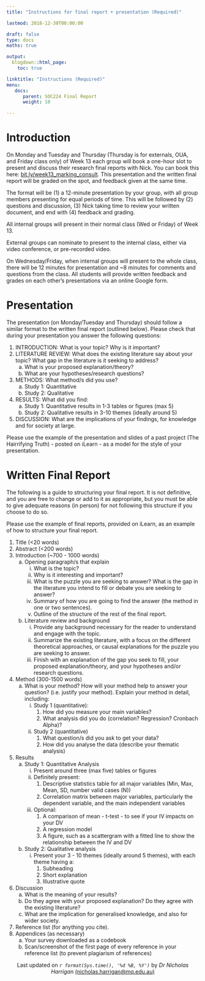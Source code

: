 ```yaml
---
title: "Instructions for final report + presentation (Required)"

lastmod: 2018-12-30T00:00:00

draft: false
type: docs
maths: true	

output:
  blogdown::html_page:
    toc: true

linktitle: "Instructions (Required)"
menu:
   docs:
      parent: SOC224 Final Report
      weight: 10

---
```



# Introduction

On Monday and Tuesday and Thursday (Thursday is for externals, OUA, and Friday class only) of Week 13 each group will book a one-hour slot to present and discuss their research final reports with Nick. You can book this here:  [bit.ly/week13_marking_consult](http://www.bit.ly/week13_marking_consult). This presentation and the written final report will be graded on the spot, and feedback given at the same time.

The format will be (1) a 12-minute presentation by your group, with all group members presenting for equal periods of time. This will be followed by (2) questions and discussion, (3) Nick taking time to review your written document, and end with (4) feedback and grading. 

All internal groups will present in their normal class (Wed or Friday) of Week 13.

External groups can nominate to present to the internal class, either via video conference, or pre-recorded video. 

On Wednesday/Friday, when internal groups will present to the whole class, there will be 12 minutes for presentation and ~8 minutes for comments and questions from the class. All students will provide written feedback and grades on each other's presentations via an online Google form. 

# Presentation

The presentation (on Monday/Tuesday and Thursday) should follow a similar format to the written final report (outlined below). Please check that during your presentation you answer the following questions:

1.	INTRODUCTION: What is your topic? Why is it important?
2.	LITERATURE REVIEW: What does the existing literature say about your topic? What gap in the literature is it seeking to address?
    a.	What is your proposed explanation/theory?
    b.	What are your hypotheses/research questions?
3.	METHODS: What method/s did you use?
    a.	Study 1: Quantitative
    b.	Study 2: Qualitative
4.	RESULTS: What did you find:
    a.	Study 1: Quantitative results in 1-3 tables or figures (max 5)
    b.	Study 2: Qualitative results in 3-10 themes (ideally around 5)
5.	DISCUSSION: What are the implications of your findings, for knowledge and for society at large.

Please use the example of the presentation and slides of a past project (The Hairrifying Truth) - posted on iLearn - as a model for the style of your presentation.

# Written Final Report

The following is a guide to structuring your final report. It is not definitive, and you are free to change or add to it as appropriate, but you must be able to give adequate reasons (in person) for not following this structure if you choose to do so.

Please use the example of final reports, provided on iLearn, as an example of how to structure your final report.

1.	Title (<20 words)
2.	Abstract (<200 words)
3.	Introduction (~700 - 1000 words)
    a.	Opening paragraph/s that explain
        (i)	What is the topic?
        (i)	Why is it interesting and important?
        (i)	What is the puzzle you are seeking to answer? What is the gap in the literature you intend to fill or debate you are seeking to answer?
        (i)	Summary of how you are going to find the answer (the method in one or two sentences).
        (i)	Outline of the structure of the rest of the final report.
    b.	Literature review and background
        i.	Provide any background necessary for the reader to understand and engage with the topic.
        i.	Summarize the existing literature, with a focus on the different theoretical approaches, or causal explanations for the puzzle you are seeking to answer.
        i.	Finish with an explanation of the gap you seek to fill, your proposed explanation/theory, and your hypotheses and/or research questions.
4.	Method (300-1500 words)
    a.	What is your method? How will your method help to answer your question? (i.e. justify your method). Explain your method in detail, including:
        i.	Study 1 (quantitative):
            1.	How did you measure your main variables?
            2.	What analysis did you do (correlation? Regression? Cronbach Alpha)? 
        i.	Study 2 (quantitative)
            1.	What question/s did you ask to get your data? 
            2.	How did you analyse the data (describe your thematic analysis)
5.	Results
    a.	Study 1: Quantitative Analysis
        i.	Present around three (max five) tables or figures
        i.	Definitely present:
            1.	Descriptive statistics table for all major variables (Min, Max, Mean, SD, number valid cases (N))
            2.	Correlation matrix between major variables, particularly the dependent variable, and the main independent variables
        i.	Optional:
            1.	A comparison of mean - t-test - to see if your IV impacts on your DV
            2.	A regression model
            3.	A figure, such as a scattergram with a fitted line to show the relationship between the IV and DV
    b.	Study 2: Qualitative analysis
        i.	Present your 3 - 10 themes (ideally around 5 themes), with each theme having a:
            1.	Subheading
            2.	Short explanation
            3.	Illustrative quote
6.	Discussion
    a.	What is the meaning of your results? 
    b.	Do they agree with your proposed explanation?  Do they agree with the existing literature?
    c.	What are the implication for generalised knowledge, and also for wider society.
7.	Reference list (for anything you cite).
8.	Appendices (as necessary)
    a.	Your survey downloaded as a codebook
    b.	Scan/screenshot of the first page of every reference in your reference list (to prevent plagiarism of references)


<center>
Last updated on _`r format(Sys.time(), '%d %B, %Y')`_ by _Dr Nicholas Harrigan_ [(nicholas.harrigan@mq.edu.au)](mailto:nicholas.harrigan@mq.edu.au)
</center>

